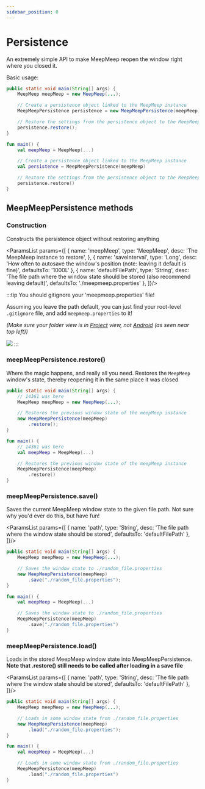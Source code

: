 ```yaml
---
sidebar_position: 0
---
```



# Persistence

An extremely simple API to make MeepMeep reopen the window right where you closed it.

Basic usage:

<Tabs groupId="programming-language">
<TabItem value="java" label="Java">

  ```java
  public static void main(String[] args) {
      MeepMeep meepMeep = new MeepMeep(...);

      // Create a persistence object linked to the MeepMeep instance
      MeepMeepPersistence persistence = new MeepMeepPersistence(meepMeep);

      // Restore the settings from the persistence object to the MeepMeep instance
      persistence.restore();
  }
  ```

</TabItem>
<TabItem value="kt" label="Kotlin">

  ```kotlin
  fun main() {
      val meepMeep = MeepMeep(...)

      // Create a persistence object linked to the MeepMeep instance
      val persistence = MeepMeepPersistence(meepMeep)

      // Restore the settings from the persistence object to the MeepMeep instance
      persistence.restore()
  }
  ```

</TabItem>
</Tabs>

## MeepMeepPersistence methods

### Construction

Constructs the persistence object without restoring anything

<ParamsList params={[
  {
    name: 'meepMeep',
    type: 'MeepMeep',
    desc: 'The MeepMeep instance to restore',
  },
  {
    name: 'saveInterval',
    type: 'Long',
    desc: 'How often to autosave the window\'s position (note: leaving it default is fine)',
    defaultsTo: '1000L'
  },
  {
    name: 'defaultFilePath',
    type: 'String',
    desc: 'The file path where the window state should be stored (also recommend leaving default)',
    defaultsTo: './meepmeep.properties'
  },
]}/>

:::tip
You should gitignore your 'meepmeep.properties' file!

Assuming you leave the path default, you can just find your root-level `.gitignore` file, and add `meepmeep.properties`
to it!

*(Make sure your folder view is in <ins>Project</ins> view, not <ins>Android</ins> (as seen near top left))*

![](/img/randomassets/persistence_gitignore.png)
:::


### meepMeepPersistence.restore()

Where the magic happens, and really all you need. Restores the `MeepMeep` window's state, thereby reopening it in the
same place it was closed

<Tabs groupId="programming-language">
<TabItem value="java" label="Java">

  ```java
  public static void main(String[] args) {
      // 14361 was here
      MeepMeep meepMeep = new MeepMeep(...);

      // Restores the previous window state of the meepMeep instance
      new MeepMeepPersistence(meepMeep)
          .restore();
  }
  ```

</TabItem>
<TabItem value="kt" label="Kotlin">

  ```kotlin
  fun main() {
      // 14361 was here
      val meepMeep = MeepMeep(...)

      // Restores the previous window state of the meepMeep instance
      MeepMeepPersistence(meepMeep)
          .restore()
  }
  ```

</TabItem>
</Tabs>

### meepMeepPersistence.save()

Saves the current MeepMeep window state to the given file path. Not sure why you'd ever do this, but have fun!

<ParamsList params={[
  {
    name: 'path',
    type: 'String',
    desc: 'The file path where the window state should be stored',
    defaultsTo: 'defaultFilePath'
  },
]}/>

<Tabs groupId="programming-language">
<TabItem value="java" label="Java">

  ```java
  public static void main(String[] args) {
      MeepMeep meepMeep = new MeepMeep(...);

      // Saves the window state to ./random_file.properties
      new MeepMeepPersistence(meepMeep)
          .save("./random_file.properties");
  }
  ```

</TabItem>
<TabItem value="kt" label="Kotlin">

  ```kotlin
  fun main() {
      val meepMeep = MeepMeep(...)

      // Saves the window state to ./random_file.properties
      MeepMeepPersistence(meepMeep)
          .save("./random_file.properties")
  }
  ```

</TabItem>
</Tabs>

### meepMeepPersistence.load()

Loads in the stored MeepMeep window state into MeepMeepPersistence. **Note that .restore() still needs to be called after
loading in a save file**

<ParamsList params={[
  {
    name: 'path',
    type: 'String',
    desc: 'The file path where the window state should be stored',
    defaultsTo: 'defaultFilePath'
  },
]}/>

<Tabs groupId="programming-language">
<TabItem value="java" label="Java">

  ```java
  public static void main(String[] args) {
      MeepMeep meepMeep = new MeepMeep(...);

      // Loads in some window state from ./random_file.properties
      new MeepMeepPersistence(meepMeep)
          .load("./random_file.properties");
  }
  ```

</TabItem>
<TabItem value="kt" label="Kotlin">

  ```kotlin
  fun main() {
      val meepMeep = MeepMeep(...)

      // Loads in some window state from ./random_file.properties
      MeepMeepPersistence(meepMeep)
          .load("./random_file.properties")
  }
  ```

</TabItem>
</Tabs>
